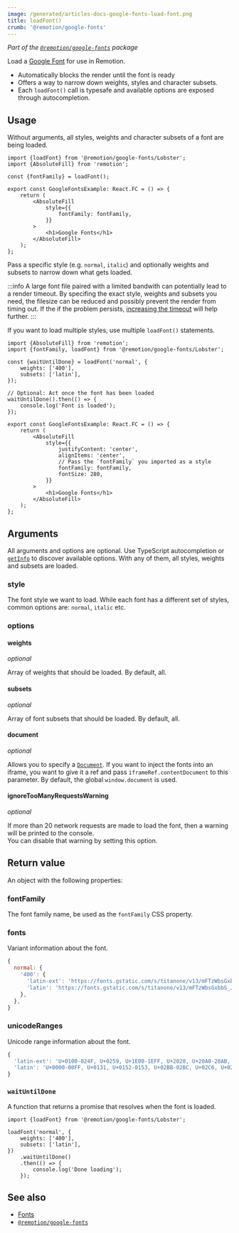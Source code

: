 ```yaml
---
image: /generated/articles-docs-google-fonts-load-font.png
title: loadFont()
crumb: '@remotion/google-fonts'
---
```


_Part of the [`@remotion/google-fonts`](/docs/google-fonts) package_

Load a [Google Font](https://fonts.google.com) for use in Remotion.

- Automatically blocks the render until the font is ready
- Offers a way to narrow down weights, styles and character subsets.
- Each `loadFont()` call is typesafe and available options are exposed through autocompletion.

## Usage

Without arguments, all styles, weights and character subsets of a font are being loaded.

```tsx twoslash title="Load all variants of the Lobster font"
import {loadFont} from '@remotion/google-fonts/Lobster';
import {AbsoluteFill} from 'remotion';

const {fontFamily} = loadFont();

export const GoogleFontsExample: React.FC = () => {
	return (
		<AbsoluteFill
			style={{
				fontFamily: fontFamily,
			}}
		>
			<h1>Google Fonts</h1>
		</AbsoluteFill>
	);
};
```

Pass a specific style (e.g. `normal`, `italic`) and optionally weights and subsets to narrow down what gets loaded.

:::info
A large font file paired with a limited bandwith can potentially lead to a render timeout. By specifing the exact style, weights and subsets you need, the filesize can be reduced and possibly prevent the render from timing out. If the if the problem persists, [increasing the timeout](/docs/timeout#increase-timeout) will help further.
:::

If you want to load multiple styles, use multiple `loadFont()` statements.

```tsx twoslash title="Load a specific style, weight and subset"
import {AbsoluteFill} from 'remotion';
import {fontFamily, loadFont} from '@remotion/google-fonts/Lobster';

const {waitUntilDone} = loadFont('normal', {
	weights: ['400'],
	subsets: ['latin'],
});

// Optional: Act once the font has been loaded
waitUntilDone().then(() => {
	console.log('Font is loaded');
});

export const GoogleFontsExample: React.FC = () => {
	return (
		<AbsoluteFill
			style={{
				justifyContent: 'center',
				alignItems: 'center',
				// Pass the `fontFamily` you imported as a style
				fontFamily: fontFamily,
				fontSize: 280,
			}}
		>
			<h1>Google Fonts</h1>
		</AbsoluteFill>
	);
};
```

## Arguments

All arguments and options are optional. Use TypeScript autocompletion or [`getInfo`](/docs/google-fonts/get-info) to discover available options. With any of them, all styles, weights and subsets are loaded.

### style

The font style we want to load. While each font has a different set of styles, common options are: `normal`, `italic` etc.

### options

#### weights

_optional_

Array of weights that should be loaded. By default, all.

#### subsets

_optional_

Array of font subsets that should be loaded. By default, all.

#### document

_optional_

Allows you to specify a [`Document`](https://developer.mozilla.org/en-US/docs/Web/API/Document?retiredLocale=de). If you want to inject the fonts into an iframe, you want to give it a ref and pass `iframeRef.contentDocument` to this parameter. By default, the global `window.document` is used.

#### ignoreTooManyRequestsWarning<AvailableFrom v="4.0.283" />

_optional_

If more than 20 network requests are made to load the font, then a warning will be printed to the console.  
You can disable that warning by setting this option.

## Return value

An object with the following properties:

### fontFamily

The font family name, be used as the `fontFamily` CSS property.

### fonts

Variant information about the font.

```js title="Example value"
{
  normal: {
    '400': {
      'latin-ext': 'https://fonts.gstatic.com/s/titanone/v13/mFTzWbsGxbbS_J5cQcjCmjgm6Es.woff2',
      'latin': 'https://fonts.gstatic.com/s/titanone/v13/mFTzWbsGxbbS_J5cQcjClDgm.woff2',
    },
  },
}
```

### unicodeRanges

Unicode range information about the font.

```js title="Example value"
{
  'latin-ext': 'U+0100-024F, U+0259, U+1E00-1EFF, U+2020, U+20A0-20AB, U+20AD-20CF, U+2113, U+2C60-2C7F, U+A720-A7FF',
  'latin': 'U+0000-00FF, U+0131, U+0152-0153, U+02BB-02BC, U+02C6, U+02DA, U+02DC, U+2000-206F, U+2074, U+20AC, U+2122, U+2191, U+2193, U+2212, U+2215, U+FEFF, U+FFFD',
}
```

### `waitUntilDone`<AvailableFrom v="4.0.135"/>

A function that returns a promise that resolves when the font is loaded.

```tsx title="Load a font in the background"
import {loadFont} from '@remotion/google-fonts/Lobster';

loadFont('normal', {
	weights: ['400'],
	subsets: ['latin'],
})
	.waitUntilDone()
	.then(() => {
		console.log('Done loading');
	});
```

## See also

- [Fonts](/docs/fonts)
- [`@remotion/google-fonts`](/docs/google-fonts)
